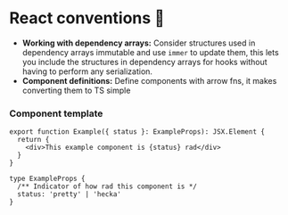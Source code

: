 # React conventions 📝

- **Working with dependency arrays:** Consider structures used in dependency arrays
  immutable and use `immer` to update them, this lets you include the structures in
  dependency arrays for hooks without having to perform any serialization.
- **Component definitions:** Define components with arrow fns, it makes converting them to
  TS simple

### Component template

```tsx
export function Example({ status }: ExampleProps): JSX.Element {
  return {
    <div>This example component is {status} rad</div>
  }
}

type ExampleProps {
  /** Indicator of how rad this component is */
  status: 'pretty' | 'hecka'
}
```
